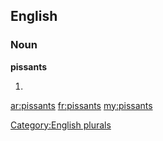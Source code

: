 ==English==

===Noun===
'''pissants'''

# {{plural of|[[pissant]]}}

[[Category:English plurals]]

[[ar:pissants]]
[[fr:pissants]]
[[my:pissants]]